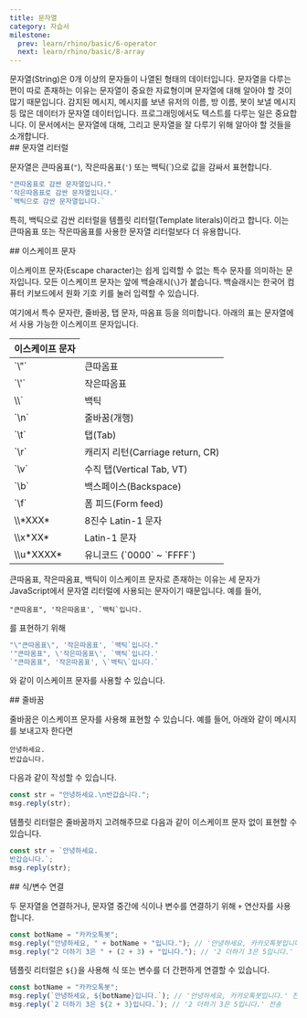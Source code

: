 ```yaml
---
title: 문자열
category: 자습서
milestone:
  prev: learn/rhino/basic/6-operator
  next: learn/rhino/basic/8-array
---
```


<Section>
  문자열(String)은 0개 이상의 문자들이 나열된 형태의 데이터입니다. 문자열을 다루는 편이 따로 존재하는 이유는 문자열이 중요한 자료형이며 문자열에 대해 알아야 할 것이 많기 때문입니다.
  감지된 메시지, 메시지를 보낸 유저의 이름, 방 이름, 봇이 보낼 메시지 등 많은 데이터가 문자열 데이터입니다. 프로그래밍에서도 텍스트를 다루는 일은 중요합니다. 이 문서에서는 문자열에 대해, 그리고 문자열을 잘
  다루기 위해 알아야 할 것들을 소개합니다.
</Section>
<Section>
  ## 문자열 리터럴

  문자열은 큰따옴표(`"`), 작은따옴표(`'`) 또는 백틱(<InlineCode>\`</InlineCode>)으로 값을 감싸서 표현합니다.

  ~~~js
  "큰따옴표로 감싼 문자열입니다."
  '작은따옴표로 감싼 문자열입니다.'
  `백틱으로 감싼 문자열입니다.`
  ~~~

  특히, 백틱으로 감싼 리터럴을 템플릿 리터럴(Template literals)이라고 합니다. 이는 큰따옴표 또는 작은따옴표를 사용한 문자열 리터럴보다 더 유용합니다.
</Section>
<Section>
  ## 이스케이프 문자

  이스케이프 문자(Escape character)는 쉽게 입력할 수 없는 특수 문자를 의미하는 문자입니다. 모든 이스케이프 문자는 앞에 백슬래시(`\`)가 붙습니다. 백슬래시는 한국어 컴퓨터 키보드에서 원화 기호
  키를 눌러 입력할 수 있습니다.

  여기에서 특수 문자란, 줄바꿈, 탭 문자, 따옴표 등을 의미합니다. 아래의 표는 문자열에서 사용 가능한 이스케이프 문자입니다.

  <Table>
    <Thead>
      <Tr>
        <Th colSpan={2}>이스케이프 문자</Th>
      </Tr>
    </Thead>
    <Tbody>
      <Tr>
        <Td>`\"`</Td>
        <Td>큰따옴표</Td>
      </Tr>
      <Tr>
        <Td>`\'`</Td>
        <Td>작은따옴표</Td>
      </Tr>
      <Tr>
        <Td><InlineCode>\\`</InlineCode></Td>
        <Td>백틱</Td>
      </Tr>
      <Tr>
        <Td>`\n`</Td>
        <Td>줄바꿈(개행)</Td>
      </Tr>
      <Tr>
        <Td>`\t`</Td>
        <Td>탭(Tab)</Td>
      </Tr>
      <Tr>
        <Td>`\r`</Td>
        <Td>캐리지 리턴(Carriage return, CR)</Td>
      </Tr>
      <Tr>
        <Td>`\v`</Td>
        <Td>수직 탭(Vertical Tab, VT)</Td>
      </Tr>
      <Tr>
        <Td>`\b`</Td>
        <Td>백스페이스(Backspace)</Td>
      </Tr>
      <Tr>
        <Td>`\f`</Td>
        <Td>폼 피드(Form feed)</Td>
      </Tr>
      <Tr>
        <Td><InlineCode>\\*XXX*</InlineCode></Td>
        <Td>8진수 Latin-1 문자</Td>
      </Tr>
      <Tr>
        <Td><InlineCode>\\x*XX*</InlineCode></Td>
        <Td>
          Latin-1 문자
        </Td>
      </Tr>
      <Tr>
        <Td><InlineCode>\\u*XXXX*</InlineCode></Td>
        <Td>
          유니코드 (`0000` ~ `FFFF`)
        </Td>
      </Tr>
    </Tbody>
  </Table>

  큰따옴표, 작은따옴표, 백틱이 이스케이프 문자로 존재하는 이유는 세 문자가 JavaScript에서 문자열 리터럴에 사용되는 문자이기 때문입니다. 예를 들어,

  ~~~text
  "큰따옴표", '작은따옴표', `백틱`입니다.
  ~~~

  를 표현하기 위해

  ~~~js
  "\"큰따옴표\", '작은따옴표', `백틱`입니다."
  '"큰따옴표", \'작은따옴표\', `백틱`입니다.'
  `"큰따옴표", '작은따옴표', \`백틱\`입니다.`
  ~~~

  와 같이 이스케이프 문자를 사용할 수 있습니다.
</Section>
<Section>
  ## 줄바꿈

  줄바꿈은 이스케이프 문자를 사용해 표현할 수 있습니다. 예를 들어, 아래와 같이 메시지를 보내고자 한다면

  ~~~text
  안녕하세요.
  반갑습니다.
  ~~~

  다음과 같이 작성할 수 있습니다.

  ~~~js
  const str = "안녕하세요.\n반갑습니다.";
  msg.reply(str);
  ~~~

  템플릿 리터럴은 줄바꿈까지 고려해주므로 다음과 같이 이스케이프 문자 없이 표현할 수 있습니다.

  ~~~js
  const str = `안녕하세요.
  반갑습니다.`;
  msg.reply(str);
  ~~~
</Section>
<Section>
  ## 식/변수 연결

  두 문자열을 연결하거나, 문자열 중간에 식이나 변수를 연결하기 위해 `+` 연산자를 사용합니다.

  ~~~js
  const botName = "카카오톡봇";
  msg.reply("안녕하세요, " + botName + "입니다."); // '안녕하세요, 카카오톡봇입니다.' 전송
  msg.reply("2 더하기 3은 " + (2 + 3) + "입니다."); // '2 더하기 3은 5입니다.' 전송
  ~~~

  템플릿 리터럴은 `${}`을 사용해 식 또는 변수를 더 간편하게 연결할 수 있습니다.

  ~~~js
  const botName = "카카오톡봇";
  msg.reply(`안녕하세요, ${botName}입니다.`); // '안녕하세요, 카카오톡봇입니다.' 전송
  msg.reply(`2 더하기 3은 ${2 + 3}입니다.`); // '2 더하기 3은 5입니다.' 전송
  ~~~
</Section>